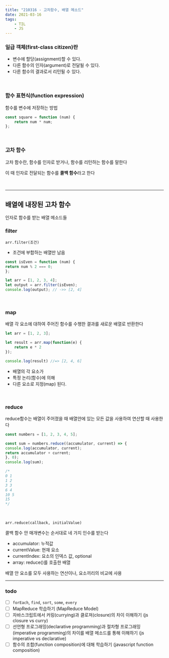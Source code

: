 ```yaml
---
title: "210316 - 고차함수, 배열 메소드"
date: 2021-03-16
tags:
    - TIL
    - JS
---
```


### 일급 객체(first-class citizen)란
- 변수에 할당(assignment)할 수 있다.
- 다른 함수의 인자(argument)로 전달될 수 있다.
- 다른 함수의 결과로서 리턴될 수 있다.

<br/>

### 함수 표현식(function expression)
함수를 변수에 저장하는 방법
```js
const square = function (num) {
    return num * num;
};
```

<br/>

### 고차 함수
고차 함수란, 함수를 인자로 받거나, 함수를 리턴하는 함수를 말한다

이 때 인자로 전달되는 함수를 **콜백 함수**라고 한다

<br/>

---
## 배열에 내장된 고차 함수
인자로 함수를 받는 배열 메소드들

### filter
`arr.filter(조건)`

- 조건에 부합하는 배열만 남음


```js
const isEven = function (num) {
return num % 2 === 0;
};

let arr = [1, 2, 3, 4];
let output = arr.filter(isEven);
console.log(output); // ->> [2, 4]
```


<br />

### map
배열 각 요소에 대하여 주어진 함수를 수행한 결과를 새로운 배열로 반환한다

```js
let arr = [1, 2, 3];

let result = arr.map(function(e) {
    return e * 2
});

console.log(result) //=> [2, 4, 6]
```
- 배열의 각 요소가
- 특정 논리(함수)에 의해
- 다른 요소로 지정(map) 된다.

<br/>

### reduce
reduce함수는 배열이 주어졌을 때 배열안에 있는 모든 값을 사용하여 연산할 때 사용한다


```js
const numbers = [1, 2, 3, 4, 5];

const sum = numbers.reduce((accumulator, current) => {
console.log(accumulator, current);
return accumulator + current;
}, 0);
console.log(sum);

/*
0 1
1 2
3 3
6 4
10 5
15
*/
```


<br />

`arr.reduce(callback, initialValue)`

콜백 함수 안 매개변수는 순서대로 네 가지 인수를 받는다
- accumulator: 누적값
- currentValue: 현재 요소
- currentIndex: 요소의 인덱스 값, optional
- array: reduce()를 호출한 배열

배열 안 요소를 모두 사용하는 연산이나, 요소끼리의 비교에 사용

---
### todo

- [ ] `forEach`, `find`, `sort`, `some`, `every`
- [ ] MapReduce 학습하기 (MapReduce Model)
- [ ] 자바스크립트에서 커링(currying)과 클로져(closure)의 차이 이해하기 (js closure vs curry)
- [ ] 선언형 프로그래밍(declarative programming)과 절차형 프로그래밍(imperative programming)의 차이를 배열 메소드를 통해 이해하기 (js imperative vs declarative)
- [ ] 함수의 조합(function composition)에 대해 학습하기 (javascript function composition)
